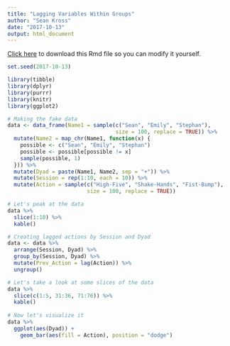 ```yaml
---
title: "Lagging Variables Within Groups"
author: "Sean Kross"
date: "2017-10-13"
output: html_document
---
```


[Click here](index.Rmd) to download this Rmd file so you can modify it yourself.

```r
set.seed(2017-10-13)

library(tibble)
library(dplyr)
library(purrr)
library(knitr)
library(ggplot2)

# Making the fake data
data <- data_frame(Name1 = sample(c("Sean", "Emily", "Stephan"), 
                                  size = 100, replace = TRUE)) %>% 
  mutate(Name2 = map_chr(Name1, function(x) {
    possible <- c("Sean", "Emily", "Stephan")
    possible <- possible[possible != x]
    sample(possible, 1)
  })) %>% 
  mutate(Dyad = paste(Name1, Name2, sep = "+")) %>% 
  mutate(Session = rep(1:10, each = 10)) %>% 
  mutate(Action = sample(c("High-Five", "Shake-Hands", "Fist-Bump"), 
                         size = 100, replace = TRUE))

# Let's peak at the data
data %>%
  slice(1:10) %>% 
  kable()

# Creating lagged actions by Session and Dyad
data <- data %>%
  arrange(Session, Dyad) %>% 
  group_by(Session, Dyad) %>% 
  mutate(Prev_Action = lag(Action)) %>% 
  ungroup()

# Let's take a look at some slices of the data
data %>% 
  slice(c(1:5, 31:36, 71:76)) %>% 
  kable()
  
# Now let's visualize it
data %>%
  ggplot(aes(Dyad)) + 
    geom_bar(aes(fill = Action), position = "dodge")
```


